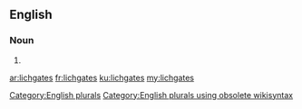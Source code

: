 ==English==

===Noun===
{{head|en}}

# {{plural of|lichgate}}

[[Category:English plurals]][[Category:English plurals using obsolete wikisyntax]]

[[ar:lichgates]]
[[fr:lichgates]]
[[ku:lichgates]]
[[my:lichgates]]